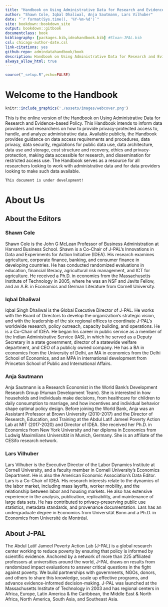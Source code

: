 ```yaml
---
title: "Handbook on Using Administrative Data for Research and Evidence-based Policy"
author: "Shawn Cole, Iqbal Dhaliwal, Anja Sautmann, Lars Vilhuber"
date: "`r format(Sys.time(), '%Y-%m-%d')`"
site: bookdown::bookdown_site
output: bookdown::gitbook
documentclass: book
bibliography: [packages.bib,ideahandbook.bib] #Sloan-JPAL.bib
csl: chicago-author-date.csl
link-citations: yes
github-repo: admindatahandbook/book
description: Handbook on Using Administrative Data for Research and Evidence-based Policy
always_allow_html: true
---
```


```r
source("_setup.R",echo=FALSE)
```

# Welcome to the Handbook {-}

```r
knitr::include_graphics('./assets/images/webcover.png')
```

This is the online version of the Handbook on Using Administrative Data for Research and Evidence-based Policy. This Handbook intends to inform data providers and researchers on how to provide privacy-protected access to, handle, and analyze administrative data. Available publicly, the Handbook provides guidance on data access requirements and procedures, data privacy, data security, regulations for public data use, data architecture, data use and storage, cost structure and recovery, ethics and privacy-protection, making data accessible for research, and dissemination for restricted access use. The Handbook serves as a resource for all researchers looking to work with administrative data and for data providers looking to make such data available.

```block
This document is under development!
```

# About Us {-}

## About the Editors {-}

### Shawn Cole {-}

Shawn Cole is the John G McLean Professor of Business Administration at Harvard Business School. Shawn is a Co-Chair of J-PAL's Innovations in Data and Experiments for Action Initiative (IDEA). His research examines agriculture, corporate finance, banking, and consumer finance in developing countries. He has conducted randomized evaluations in education, financial literacy, agricultural risk management, and ICT for agriculture. He received a Ph.D. in economics from the Massachusetts Institute of Technology in 2005, where he was an NSF and Javits Fellow, and an A.B. in Economics and German Literature from Cornell University.

### Iqbal Dhaliwal {-}

Iqbal Singh Dhaliwal is the Global Executive Director of J-PAL. He works with the Board of Directors to develop the organization’s strategic vision, and with the leadership of the six regional offices to coordinate J-PAL’s worldwide research, policy outreach, capacity building, and operations. He is a Co-Chair of IDEA. He began his career in public service as a member of the Indian Administrative Service (IAS), in which he served as a Deputy Secretary in a state government, director of a statewide welfare department, and CEO of a publicly owned company. He has a BA in economics from the University of Delhi, an MA in economics from the Delhi School of Economics, and an MPA in international development from Princeton School of Public and International Affairs.

### Anja Sautmann {-}

Anja Sautmann is a Research Economist in the World Bank's Development Research Group (Human Development Team). She is interested in how households and individuals make decisions, from healthcare for children to daily consumption to marriage, and how incentives and individual behavior shape optimal policy design. Before joining the World Bank, Anja was an Assistant Professor at Brown University (2010-2017) and the Director of Research, Education, and Training at the Abdul Latif Jameel Poverty Action Lab at MIT (2017-2020) and Director of IDEA. She received her Ph.D. in Economics from New York University and her diploma in Economics from Ludwig Maximilians Universität in Munich, Germany. She is an affiliate of the CESifo research network.

### Lars Vilhuber {-}

Lars Vilhuber is the Executive Director of the Labor Dynamics Institute at Cornell University, and a faculty member in Cornell University’s Economics Department. He is also the American Economic Association’s Data Editor. Lars is a Co-Chair of IDEA. His research interests relate to the dynamics of the labor market, including mass layoffs, worker mobility, and the relationship between labor and housing markets. He also has extensive experience in the analysis, publication, replicability, and maintenance of large data sets. He has contributed to privacy-preserving public use statistics, metadata standards, and provenance documentation. Lars has an undergraduate degree in Economics from Universität Bonn and a Ph.D. in Economics from Université de Montréal.

## About J-PAL {-}

The Abdul Latif Jameel Poverty Action Lab (J-PAL) is a global research center working to reduce poverty by ensuring that policy is informed by scientific evidence. Anchored by a network of more than 225 affiliated professors at universities around the world, J-PAL draws on results from randomized impact evaluations to answer critical questions in the fight against poverty. We build partnerships with governments, NGOs, donors, and others to share this knowledge, scale up effective programs, and advance evidence-informed decision-making. J-PAL was launched at the Massachusetts Institute of Technology in 2003 and has regional centers in Africa, Europe, Latin America & the Caribbean, the Middle East & North Africa, North America, South Asia, and Southeast Asia.
